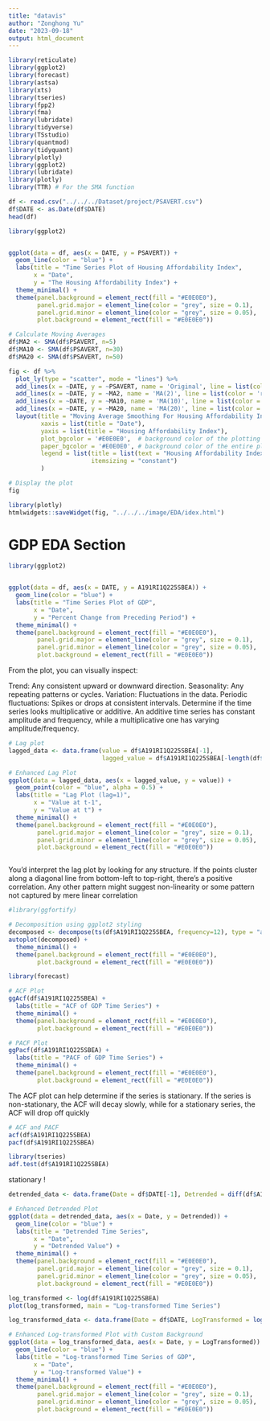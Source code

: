 ```yaml
---
title: "datavis"
author: "Zonghong Yu"
date: "2023-09-18"
output: html_document
---
```


```r
library(reticulate)
library(ggplot2)
library(forecast)
library(astsa) 
library(xts)
library(tseries)
library(fpp2)
library(fma)
library(lubridate)
library(tidyverse)
library(TSstudio)
library(quantmod)
library(tidyquant)
library(plotly)
library(ggplot2)
library(lubridate)
library(plotly)
library(TTR) # For the SMA function

```


```r
df <- read.csv("../../../Dataset/project/PSAVERT.csv")
df$DATE <- as.Date(df$DATE)
head(df)
```

```r
library(ggplot2)


ggplot(data = df, aes(x = DATE, y = PSAVERT)) +
  geom_line(color = "blue") +
  labs(title = "Time Series Plot of Housing Affordability Index",
       x = "Date", 
       y = "The Housing Affordability Index") +
  theme_minimal() +
  theme(panel.background = element_rect(fill = "#E0E0E0"),
        panel.grid.major = element_line(color = "grey", size = 0.1),
        panel.grid.minor = element_line(color = "grey", size = 0.05),
        plot.background = element_rect(fill = "#E0E0E0"))


```



```r
# Calculate Moving Averages
df$MA2 <- SMA(df$PSAVERT, n=5)
df$MA10 <- SMA(df$PSAVERT, n=30)
df$MA20 <- SMA(df$PSAVERT, n=50)

```


```r

fig <- df %>%
  plot_ly(type = "scatter", mode = "lines") %>%
  add_lines(x = ~DATE, y = ~PSAVERT, name = 'Original', line = list(color = 'blue')) %>%
  add_lines(x = ~DATE, y = ~MA2, name = 'MA(2)', line = list(color = 'red', dash = 'dash')) %>%
  add_lines(x = ~DATE, y = ~MA10, name = 'MA(10)', line = list(color = 'green', dash = 'dash')) %>%
  add_lines(x = ~DATE, y = ~MA20, name = 'MA(20)', line = list(color = 'purple', dash = 'dash')) %>%
  layout(title = "Moving Average Smoothing For Housing Affordability Index",
         xaxis = list(title = "Date"),
         yaxis = list(title = "Housing Affordability Index"),
         plot_bgcolor = '#E0E0E0',  # background color of the plotting area
         paper_bgcolor = '#E0E0E0', # background color of the entire plot (around the plotting area)
         legend = list(title = list(text = "Housing Affordability Index"),
                       itemsizing = "constant")
         )

# Display the plot
fig

```



```r
library(plotly)
htmlwidgets::saveWidget(fig, "../../../image/EDA/idex.html")
```







# GDP EDA Section

```r
library(ggplot2)


ggplot(data = df, aes(x = DATE, y = A191RI1Q225SBEA)) +
  geom_line(color = "blue") +
  labs(title = "Time Series Plot of GDP",
       x = "Date", 
       y = "Percent Change from Preceding Period") +
  theme_minimal() +
  theme(panel.background = element_rect(fill = "#E0E0E0"),
        panel.grid.major = element_line(color = "grey", size = 0.1),
        panel.grid.minor = element_line(color = "grey", size = 0.05),
        plot.background = element_rect(fill = "#E0E0E0"))


```
From the plot, you can visually inspect:

Trend: Any consistent upward or downward direction.
Seasonality: Any repeating patterns or cycles.
Variation: Fluctuations in the data.
Periodic fluctuations: Spikes or drops at consistent intervals.
Determine if the time series looks multiplicative or additive. An additive time series has constant amplitude and frequency, while a multiplicative one has varying amplitude/frequency.

```r
# Lag plot
lagged_data <- data.frame(value = df$A191RI1Q225SBEA[-1],
                          lagged_value = df$A191RI1Q225SBEA[-length(df$A191RI1Q225SBEA)])

# Enhanced Lag Plot
ggplot(data = lagged_data, aes(x = lagged_value, y = value)) +
  geom_point(color = "blue", alpha = 0.5) +
  labs(title = "Lag Plot (lag=1)",
       x = "Value at t-1",
       y = "Value at t") +
  theme_minimal() +
  theme(panel.background = element_rect(fill = "#E0E0E0"),
        panel.grid.major = element_line(color = "grey", size = 0.1),
        panel.grid.minor = element_line(color = "grey", size = 0.05),
        plot.background = element_rect(fill = "#E0E0E0"))



```
You'd interpret the lag plot by looking for any structure. If the points cluster along a diagonal line from bottom-left to top-right, there's a positive correlation. Any other pattern might suggest non-linearity or some pattern not captured by mere linear correlation

```r
#library(ggfortify)

# Decomposition using ggplot2 styling
decomposed <- decompose(ts(df$A191RI1Q225SBEA, frequency=12), type = "additive")
autoplot(decomposed) + 
  theme_minimal() +
  theme(panel.background = element_rect(fill = "#E0E0E0"),
        plot.background = element_rect(fill = "#E0E0E0"))

```
```r
library(forecast)

# ACF Plot
ggAcf(df$A191RI1Q225SBEA) +
  labs(title = "ACF of GDP Time Series") +
  theme_minimal() +
  theme(panel.background = element_rect(fill = "#E0E0E0"),
        plot.background = element_rect(fill = "#E0E0E0"))

# PACF Plot
ggPacf(df$A191RI1Q225SBEA) +
  labs(title = "PACF of GDP Time Series") +
  theme_minimal() +
  theme(panel.background = element_rect(fill = "#E0E0E0"),
        plot.background = element_rect(fill = "#E0E0E0"))

```
The ACF plot can help determine if the series is stationary. If the series is non-stationary, the ACF will decay slowly, while for a stationary series, the ACF will drop off quickly

```r

# ACF and PACF
acf(df$A191RI1Q225SBEA)
pacf(df$A191RI1Q225SBEA)

```

```r
library(tseries)
adf.test(df$A191RI1Q225SBEA)


```

stationary !

```r
detrended_data <- data.frame(Date = df$DATE[-1], Detrended = diff(df$A191RI1Q225SBEA))

# Enhanced Detrended Plot
ggplot(data = detrended_data, aes(x = Date, y = Detrended)) +
  geom_line(color = "blue") +
  labs(title = "Detrended Time Series",
       x = "Date",
       y = "Detrended Value") +
  theme_minimal() +
  theme(panel.background = element_rect(fill = "#E0E0E0"),
        panel.grid.major = element_line(color = "grey", size = 0.1),
        panel.grid.minor = element_line(color = "grey", size = 0.05),
        plot.background = element_rect(fill = "#E0E0E0"))

```


```r
log_transformed <- log(df$A191RI1Q225SBEA)
plot(log_transformed, main = "Log-transformed Time Series")

```

```r
log_transformed_data <- data.frame(Date = df$DATE, LogTransformed = log(df$A191RI1Q225SBEA))

# Enhanced Log-transformed Plot with Custom Background
ggplot(data = log_transformed_data, aes(x = Date, y = LogTransformed)) +
  geom_line(color = "blue") +
  labs(title = "Log-transformed Time Series of GDP",
       x = "Date",
       y = "Log-transformed Value") +
  theme_minimal() +
  theme(panel.background = element_rect(fill = "#E0E0E0"),
        panel.grid.major = element_line(color = "grey", size = 0.1),
        panel.grid.minor = element_line(color = "grey", size = 0.05),
        plot.background = element_rect(fill = "#E0E0E0"))

```


